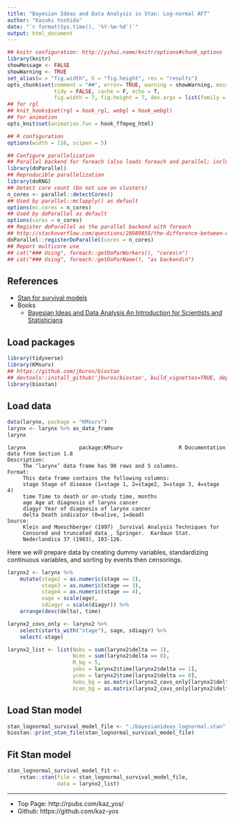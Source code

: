 ```yaml
---
title: "Bayesian Ideas and Data Analysis in Stan: Log-normal AFT"
author: "Kazuki Yoshida"
date: "`r format(Sys.time(), '%Y-%m-%d')`"
output: html_document
---
```


```r
## knitr configuration: http://yihui.name/knitr/options#chunk_options
library(knitr)
showMessage <- FALSE
showWarning <- TRUE
set_alias(w = "fig.width", h = "fig.height", res = "results")
opts_chunk$set(comment = "##", error= TRUE, warning = showWarning, message = showMessage,
               tidy = FALSE, cache = F, echo = T,
               fig.width = 7, fig.height = 7, dev.args = list(family = "sans"))
## for rgl
## knit_hooks$set(rgl = hook_rgl, webgl = hook_webgl)
## for animation
opts_knit$set(animation.fun = hook_ffmpeg_html)

## R configuration
options(width = 116, scipen = 5)

## Configure parallelization
## Parallel backend for foreach (also loads foreach and parallel; includes doMC)
library(doParallel)
## Reproducible parallelization
library(doRNG)
## Detect core count (Do not use on clusters)
n_cores <- parallel::detectCores()
## Used by parallel::mclapply() as default
options(mc.cores = n_cores)
## Used by doParallel as default
options(cores = n_cores)
## Register doParallel as the parallel backend with foreach
## http://stackoverflow.com/questions/28989855/the-difference-between-domc-and-doparallel-in-r
doParallel::registerDoParallel(cores = n_cores)
## Report multicore use
## cat("### Using", foreach::getDoParWorkers(), "cores\n")
## cat("### Using", foreach::getDoParName(), "as backend\n")
```


## References
- [Stan for survival models](https://discourse.mc-stan.org/t/stan-for-survival-models/4146)
- Books
  - [Bayesian Ideas and Data Analysis An Introduction for Scientists and Statisticians](http://blogs.oregonstate.edu/bida/)


## Load packages

```r
library(tidyverse)
library(KMsurv)
## https://github.com/jburos/biostan
## devtools::install_github('jburos/biostan', build_vignettes=TRUE, dependencies=TRUE)
library(biostan)
```


## Load data

```r
data(larynx, package = "KMsurv")
larynx <- larynx %>% as_data_frame
larynx
```

```
larynx                 package:KMsurv                  R Documentation
data from Section 1.8
Description:
     The ‘larynx’ data frame has 90 rows and 5 columns.
Format:
     This data frame contains the following columns:
     stage Stage of disease (1=stage 1, 2=stage2, 3=stage 3, 4=stage 4)
     time Time to death or on-study time, months
     age Age at diagnosis of larynx cancer
     diagyr Year of diagnosis of larynx cancer
     delta Death indicator (0=alive, 1=dead)
Source:
     Klein and Moeschberger (1997) _Survival Analysis Techniques for
     Censored and truncated data_, Springer.  Kardaun Stat.
     Nederlandica 37 (1983), 103-126.
```

Here we will prepare data by creating dummy variables, standardizing continuous variables, and sorting by events then censorings.

```r

larynx2 <- larynx %>%
    mutate(stage2 = as.numeric(stage == 2),
           stage3 = as.numeric(stage == 3),
           stage4 = as.numeric(stage == 4),
           sage = scale(age),
           sdiagyr = scale(diagyr)) %>%
    arrange(desc(delta), time)

larynx2_covs_only <- larynx2 %>%
    select(starts_with("stage"), sage, sdiagyr) %>%
    select(-stage)

larynx2_list <- list(Nobs = sum(larynx2$delta == 1),
                     Ncen = sum(larynx2$delta == 0),
                     M_bg = 5,
                     yobs = larynx2$time[larynx2$delta == 1],
                     ycen = larynx2$time[larynx2$delta == 0],
                     Xobs_bg = as.matrix(larynx2_covs_only[larynx2$delta == 1,]),
                     Xcen_bg = as.matrix(larynx2_covs_only[larynx2$delta == 1,]))
```


## Load Stan model

```r
stan_lognormal_survival_model_file <- "./bayesianideas_lognormal.stan"
biostan::print_stan_file(stan_lognormal_survival_model_file)
```


## Fit Stan model

```r
stan_lognormal_survival_model_fit <-
    rstan::stan(file = stan_lognormal_survival_model_file,
                data = larynx2_list)
```
--------------------
- Top Page: http://rpubs.com/kaz_yos/
- Github: https://github.com/kaz-yos
